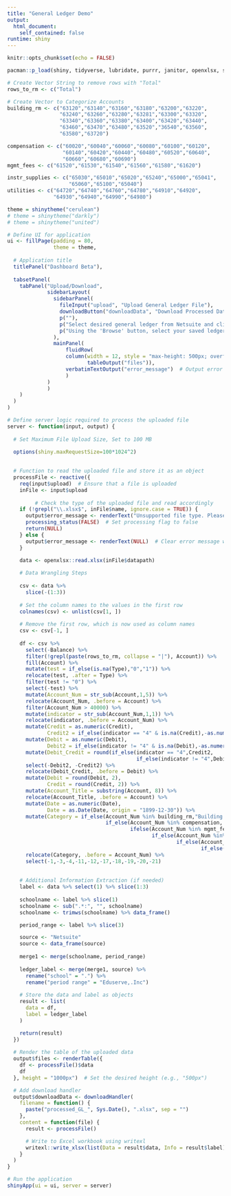 ---
title: "General Ledger Demo"
output: 
  html_document:
    self_contained: false
runtime: shiny
---

```{r setup, include=FALSE}
knitr::opts_chunk$set(echo = FALSE)

pacman::p_load(shiny, tidyverse, lubridate, purrr, janitor, openxlsx, shinythemes)

# Create Vector String to remove rows with "Total"
rows_to_rm <- c("Total")

# Create Vector to Categorize Accounts
building_rm <- c("63120","63140","63160","63180","63200","63220",
                 "63240","63260","63280","63281","63300","63320",
                 "63340","63360","63380","63400","63420","63440",
                 "63460","63470","63480","63520","36540","63560",
                 "63580","63720")

compensation <- c("60020","60040","60060","60080","60100","60120",
                  "60140","60420","60440","60480","60520","60640",
                  "60660","60680","60690")
mgmt_fees <- c("61520","61530","61540","61560","61580","61620")

instr_supplies <- c("65030","65010","65020","65240","65000","65041",
                    "65060","65100","65040")
utilities <- c("64720","64740","64760","64780","64910","64920",
               "64930","64940","64990","64980")
```

```{r themes}
theme = shinytheme("cerulean")
# theme = shinytheme("darkly")
# theme = shinytheme("united")
```

```{r User Interface}
# Define UI for application
ui <- fillPage(padding = 80,
               theme = theme,
  
  # Application title
  titlePanel("Dashboard Beta"),
  
  tabsetPanel(
    tabPanel("Upload/Download",
             sidebarLayout(
               sidebarPanel(
                 fileInput("upload", "Upload General Ledger File"),
                 downloadButton("downloadData", "Download Processed Data"),
                 p(""),
                 p("Select desired general ledger from Netsuite and click expand all rows. Download and save as Microsoft Excel Workbook file type."),
                 p("Using the 'Browse' button, select your saved ledger and wait for the data to appear on the right. Click download to finish.")
               ),
               mainPanel(
                   fluidRow(
                   column(width = 12, style = "max-height: 500px; overflow-y: auto;",
                          tableOutput("files")),
                   verbatimTextOutput("error_message")  # Output error message here
                   )
             )
             )
    )
  )
)
```

```{r Server Function}
# Define server logic required to process the uploaded file
server <- function(input, output) {
  
  # Set Maximum File Upload Size, Set to 100 MB
  
  options(shiny.maxRequestSize=100*1024^2)

  
  # Function to read the uploaded file and store it as an object
  processFile <- reactive({
    req(input$upload)  # Ensure that a file is uploaded
    inFile <- input$upload
    
         # Check the type of the uploaded file and read accordingly
    if (!grepl("\\.xlsx$", inFile$name, ignore.case = TRUE)) {
      output$error_message <- renderText("Unsupported file type. Please upload an Excel (.xlsx) file.")
      processing_status(FALSE)  # Set processing flag to false
      return(NULL)
    } else {
      output$error_message <- renderText(NULL)  # Clear error message when criteria is met
    }
    
    data <- openxlsx::read.xlsx(inFile$datapath)

    # Data Wrangling Steps
    
    csv <- data %>% 
      slice(-(1:3))
    
    # Set the column names to the values in the first row
    colnames(csv) <- unlist(csv[1, ])
    
    # Remove the first row, which is now used as column names
    csv <- csv[-1, ]
    
    df <- csv %>% 
      select(-Balance) %>%
      filter(!grepl(paste(rows_to_rm, collapse = "|"), Account)) %>% 
      fill(Account) %>% 
      mutate(test = if_else(is.na(Type),"0","1")) %>% 
      relocate(test, .after = Type) %>% 
      filter(test != "0") %>% 
      select(-test) %>% 
      mutate(Account_Num = str_sub(Account,1,5)) %>% 
      relocate(Account_Num, .before = Account) %>% 
      filter(Account_Num > 40000) %>% 
      mutate(indicator = str_sub(Account_Num,1,1)) %>% 
      relocate(indicator, .before = Account_Num) %>% 
      mutate(Credit = as.numeric(Credit),
             Credit2 = if_else(indicator == "4" & is.na(Credit),-as.numeric(Debit), Credit)) %>% 
      mutate(Debit = as.numeric(Debit),
             Debit2 = if_else(indicator != "4" & is.na(Debit),-as.numeric(Credit), Debit)) %>%
      mutate(Debit_Credit = round(if_else(indicator == "4",Credit2,
                                          if_else(indicator != "4",Debit2,Credit2)), 2)) %>%
      select(-Debit2, -Credit2) %>% 
      relocate(Debit_Credit, .before = Debit) %>% 
      mutate(Debit = round(Debit, 2),
             Credit = round(Credit, 2)) %>%
      mutate(Account_Title = substring(Account, 8)) %>% 
      relocate(Account_Title, .before = Account) %>% 
      mutate(Date = as.numeric(Date), 
             Date = as.Date(Date, origin = "1899-12-30")) %>% 
      mutate(Category = if_else(Account_Num %in% building_rm,"Building R&M",
                                if_else(Account_Num %in% compensation, "Compensation",
                                        ifelse(Account_Num %in% mgmt_fees, "Management Fees",
                                               if_else(Account_Num %in% instr_supplies, "Instructional",
                                                       if_else(Account_Num %in% utilities, "Utilities",
                                                               if_else(indicator == "4","Revenue",""))))))) %>% 
      relocate(Category, .before = Account_Num) %>% 
      select(-1,-3,-4,-11,-12,-17,-18,-19,-20,-21)
    
    
    # Additional Information Extraction (if needed)
    label <- data %>% select(1) %>% slice(1:3)
    
    schoolname <- label %>% slice(1)
    schoolname <- sub(".*:", "", schoolname)
    schoolname <- trimws(schoolname) %>% data_frame()

    period_range <- label %>% slice(3)

    source <- "Netsuite"
    source <- data_frame(source)
    
    merge1 <- merge(schoolname, period_range)
    
    ledger_label <- merge(merge1, source) %>% 
      rename("school" = ".") %>% 
      rename("period range" = "Eduserve,.Inc")
    
    # Store the data and label as objects
    result <- list(
      data = df,
      label = ledger_label
    )

    return(result)
  })
  
  # Render the table of the uploaded data
  output$files <- renderTable({
    df <- processFile()$data
    df
  }, height = "1000px")  # Set the desired height (e.g., "500px")

  # Add download handler
  output$downloadData <- downloadHandler(
    filename = function() {
      paste("processed_GL_", Sys.Date(), ".xlsx", sep = "")
    },
    content = function(file) {
      result <- processFile()

      # Write to Excel workbook using writexl
      writexl::write_xlsx(list(Data = result$data, Info = result$label), path = file)
    }
  )
}
```

```{r Run Application}
# Run the application
shinyApp(ui = ui, server = server)
```
